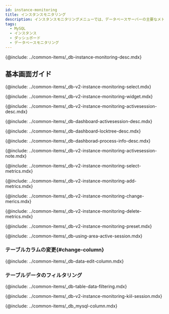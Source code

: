 ```yaml
---
id: instance-monitoring
title: インスタンスモニタリング
description: インスタンスモニタリングメニューでは、データベースサーバーの主要なメトリックに関する詳細情報をリアルタイムに確認できます。
tags:
  - MySQL
  - インスタンス
  - ダッシュボード
  - データベースモニタリング
---
```



<Note product='MySQL' link='../mysql-v1/instance-monitoring' />

{@include: ../common-items/_db-instance-monitoring-desc.mdx}

## 基本画面ガイド

<ProdImg img='db-instance-monitoring.png' desc='インスタンスモニタリング' />

<!--###조회시간 및 대상 선택하기-->

{@include: ../common-items/_db-v2-instance-monitoring-select.mdx}

<!--###그래프 차트 위젯 영역-->

{@include: ../common-items/_db-v2-instance-monitoring-widget.mdx}

<!--###액티브 세션 락트리 프로세스정보-->

{@include: ../common-items/_db-v2-instance-monitoring-activesession-desc.mdx}

{@include: ../common-items/_db-dashboard-activesession-desc.mdx}

{@include: ../common-items/_db-dashboard-locktree-desc.mdx}

{@include: ../common-items/_db-dashborad-process-info-desc.mdx}

{@include: ../common-items/_db-v2-instance-monitoring-activesession-note.mdx}

<!--##지표 선택하기-->

{@include: ../common-items/_db-v2-instance-monitoring-select-metrics.mdx}

<!--###지표 추가하기-->

{@include: ../common-items/_db-v2-instance-monitoring-add-metrics.mdx}

<!--###지표 변경하기-->

{@include: ../common-items/_db-v2-instance-monitoring-change-merics.mdx}

<!--###지표 삭제하기-->

{@include: ../common-items/_db-v2-instance-monitoring-delete-metrics.mdx}

<!--## 프리셋-->

{@include: ../common-items/_db-v2-instance-monitoring-preset.mdx} 

<!-- 액티브 세션 영역 활용-->

{@include: ../common-items/_db-using-area-active-session.mdx} 

### テーブルカラムの変更{#change-column}

{@include: ../common-items/_db-data-edit-column.mdx}

### テーブルデータのフィルタリング

{@include: ../common-items/_db-table-data-filtering.mdx}

<!--세션 중지하기-->

{@include: ../common-items/_db-v2-instance-monitoring-kiil-session.mdx}

<!-- 컬럼 정보 안내-->

{@include: ../common-items/_db_mysql-column.mdx}
